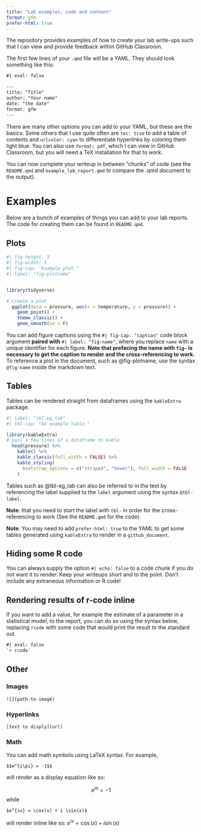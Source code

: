 ```yaml
---
title: "Lab examples, code and content"
format: gfm
prefer-html: true
---
```


The repository provides examples of how to create your lab write-ups such that I can view and provide feedback within GitHub Classroom.

The first few lines of your `.qmd` file will be a YAML. They should look something like this:

```html
#| eval: false

---
title: "Title"
author: "Your name"
date: "the date"
format: gfm
---
```

There are many other options you can add to your YAML, but these are the basics. Some others that I use quite often are `toc: true` to add a table of contents and `urlcolor: cyan` to differentiate hyperlinks by coloring them light blue. You can also use `format: pdf`, which I can view in GitHub Classroom, but you will need a TeX installation for that to work.

You can now complete your writeup in between "chunks" of code (see the `README.qmd` and `example_lab_report.qmd` to compare the .qmd document to the output).

# Examples

Below are a bunch of examples of things you can add to your lab reports. The code for creating them can be found in `README.qmd`.

## Plots


```r
#| fig-height: 3
#| fig-width: 3
#| fig-cap: "Example plot."
#| label: "fig-plotname"


library(tidyverse)

# create a plot
  ggplot(data = pressure, aes(x = temperature, y = pressure)) +
    geom_point() +
    theme_classic() +
    geom_smooth(se = F)
```

You can add figure captions using the `#| fig-cap: "caption"` code block argument **paired with** `#| label: "fig-name"`, where you replace `name` with a unique identifier for each figure. **Note that prefacing the name with `fig-` is necessary to get the caption to render and the cross-referencing to work.** To reference a plot in the document, such as @fig-plotname, use the syntax `@fig-name` inside the markdown text.

## Tables

Tables can be rendered straight from dataframes using the `kableExtra` package.

```r
#| label: "tbl-eg_tab"
#| tbl-cap: "An example table."

library(kableExtra)
# pass a few lines of a dataframe to kable
  head(pressure) %>%
    kable() %>%
    kable_classic(full_width = FALSE) %>%
    kable_styling(
      bootstrap_options = c("striped", "hover"), full_width = FALSE
    )

```

Tables such as @tbl-eg_tab can also be referred to in the text by referencing the label supplied to the `label` argument using the syntax `@tbl-label`. 

**Note**: that you need to start the label with `tbl-` in order for the cross-referencing to work (See the `README.qmd` for the code).

**Note**: You may need to add `prefer-html: true` to the YAML to get some tables generated using `kableExtra` to render in a `github_document`.


## Hiding some R code

You can always supply the option `#| echo: false` to a code chunk if you do not want it to render. Keep your writeups short and to the point. Don't include any extraneous information or R code!

## Rendering results of r-code inline

If you want to add a value, for example the estimate of a parameter in a statistical model, to the report, you can do so using the syntax below, replacing `rcode` with some code that would print the result to the standard out.

```html
#| eval: false
`r rcode`
```


## Other

### Images

`![](path-to-image)`

### Hyperlinks

`[text to disply](url)`

### Math

You can add math symbols using LaTeX syntax. For example,

```{}
$$e^{i\pi} = -1$$
```

will render as a display equation like so:

$$e^{i\pi} = -1$$
while

```{}
$e^{ix} = \cos(x) + i \sin(x)$
```

will render inline like so: $e^{ix} = \cos(x) + i \sin(x)$

